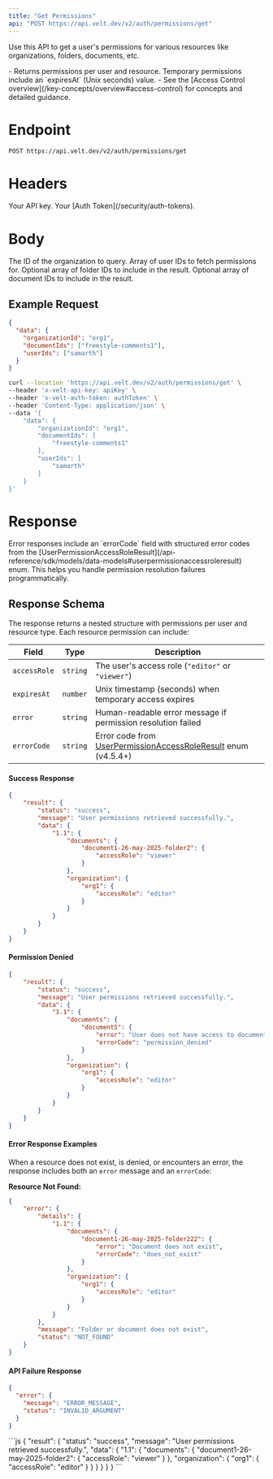 ```yaml
---
title: "Get Permissions"
api: "POST https://api.velt.dev/v2/auth/permissions/get"
---
```


Use this API to get a user's permissions for various resources like organizations, folders, documents, etc.

<Info>
- Returns permissions per user and resource. Temporary permissions include an `expiresAt` (Unix seconds) value.
- See the [Access Control overview](/key-concepts/overview#access-control) for concepts and detailed guidance.
</Info>

# Endpoint
`POST https://api.velt.dev/v2/auth/permissions/get`

# Headers
<ParamField header="x-velt-api-key" type="string" required>
  Your API key.
</ParamField>

<ParamField header="x-velt-auth-token" type="string" required>
  Your [Auth Token](/security/auth-tokens).
</ParamField>

# Body

<ParamField body="data" type="object" required>
  <Expandable title="properties">
    <ParamField body="organizationId" type="string" required>
      The ID of the organization to query.
    </ParamField>
    <ParamField body="userIds" type="string[]" required>
      Array of user IDs to fetch permissions for.
    </ParamField>
    <ParamField body="folderIds" type="string[]">
      Optional array of folder IDs to include in the result.
    </ParamField>
    <ParamField body="documentIds" type="string[]">
      Optional array of document IDs to include in the result.
    </ParamField>
  </Expandable>
</ParamField>

## Example Request

<Tabs>
<Tab title="JSON">

```json
{
  "data": {
    "organizationId": "org1",
    "documentIds": ["freestyle-comments1"],
    "userIds": ["samarth"]
  }
}
```

</Tab>
<Tab title="cURL">

```bash cURL
curl --location 'https://api.velt.dev/v2/auth/permissions/get' \
--header 'x-velt-api-key: apiKey' \
--header 'x-velt-auth-token: authToken' \
--header 'Content-Type: application/json' \
--data '{
    "data": {
        "organizationId": "org1",
        "documentIds": [
            "freestyle-comments1"
        ],
        "userIds": [
            "samarth"
        ]
    }
}'
```

</Tab>
</Tabs>

# Response

<Info>
Error responses include an `errorCode` field with structured error codes from the [UserPermissionAccessRoleResult](/api-reference/sdk/models/data-models#userpermissionaccessroleresult) enum. This helps you handle permission resolution failures programmatically.
</Info>

## Response Schema

The response returns a nested structure with permissions per user and resource type. Each resource permission can include:

| Field | Type | Description |
|-------|------|-------------|
| `accessRole` | `string` | The user's access role (`"editor"` or `"viewer"`) |
| `expiresAt` | `number` | Unix timestamp (seconds) when temporary access expires |
| `error` | `string` | Human-readable error message if permission resolution failed |
| `errorCode` | `string` | Error code from [UserPermissionAccessRoleResult](/api-reference/sdk/models/data-models#userpermissionaccessroleresult) enum (v4.5.4+) |

#### Success Response

```json
{
    "result": {
        "status": "success",
        "message": "User permissions retrieved successfully.",
        "data": {
            "1.1": {
                "documents": {
                    "document1-26-may-2025-folder2": {
                        "accessRole": "viewer"
                    }
                },
                "organization": {
                    "org1": {
                        "accessRole": "editor"
                    }
                }
            }
        }
    }
}
```

#### Permission Denied
```json
{
    "result": {
        "status": "success",
        "message": "User permissions retrieved successfully.",
        "data": {
            "1.1": {
                "documents": {
                    "document5": {
                        "error": "User does not have access to document",
                        "errorCode": "permission_denied"
                    }
                },
                "organization": {
                    "org1": {
                        "accessRole": "editor"
                    }
                }
            }
        }
    }
}
```

#### Error Response Examples

When a resource does not exist, is denied, or encounters an error, the response includes both an `error` message and an `errorCode`:

**Resource Not Found:**
```json
{
    "error": {
        "details": {
            "1.1": {
                "documents": {
                    "document1-26-may-2025-folder222": {
                        "error": "Document does not exist",
                        "errorCode": "does_not_exist"
                    }
                },
                "organization": {
                    "org1": {
                        "accessRole": "editor"
                    }
                }
            }
        },
        "message": "Folder or document does not exist",
        "status": "NOT_FOUND"
    }
}
```

#### API Failure Response

```json
{
  "error": {
    "message": "ERROR_MESSAGE",
    "status": "INVALID_ARGUMENT"
  }
}
```

<ResponseExample>
```js
{
    "result": {
        "status": "success",
        "message": "User permissions retrieved successfully.",
        "data": {
            "1.1": {
                "documents": {
                    "document1-26-may-2025-folder2": {
                        "accessRole": "viewer"
                    }
                },
                "organization": {
                    "org1": {
                        "accessRole": "editor"
                    }
                }
            }
        }
    }
}
```
</ResponseExample>


